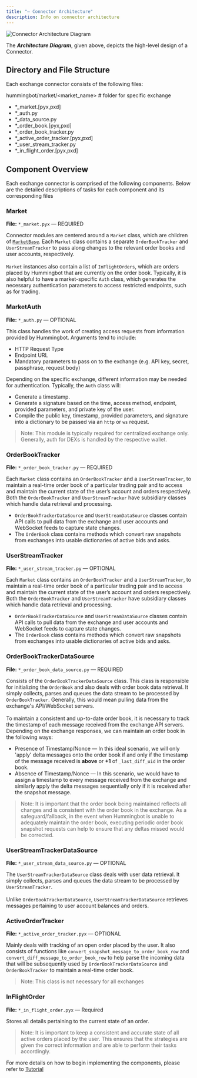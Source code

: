 ```yaml
---
title: "— Connector Architecture"
description: Info on connector architecture
---
```


![Connector Architecture Diagram](connector-architecture-diagram.svg)

The **_Architecture Diagram_**, given above, depicts the high-level design of a Connector.

## Directory and File Structure

Each exchange connector consists of the following files:

hummingbot/market/<market_name> # folder for specific exchange

- \*\_market.[pyx,pxd]
- \*\_auth.py
- \*\_data_source.py
- \*\_order_book.[pyx,pxd]
- \*\_order_book_tracker.py
- \*\_active_order_tracker.[pyx,pxd]
- \*\_user_stream_tracker.py
- \*\_in_flight_order.[pyx,pxd]

## Component Overview

Each exchange connector is comprised of the following components.
Below are the detailed descriptions of tasks for each component and its corresponding files

### Market

**File:** `*_market.pyx` — REQUIRED

Connector modules are centered around a `Market` class, which are children of [`MarketBase`](https://github.com/CoinAlpha/hummingbot/blob/master/hummingbot/market/market_base.pyx). Each `Market` class contains a separate `OrderBookTracker` and `UserStreamTracker` to pass along changes to the relevant order books and user accounts, respectively.<br/><br/>`Market` instances also contain a list of `InFlightOrders`, which are orders placed by Hummingbot that are currently on the order book. Typically, it is also helpful to have a market-specific `Auth` class, which generates the necessary authentication parameters to access restricted endpoints, such as for trading.

### MarketAuth

**File:** `*_auth.py` — OPTIONAL

This class handles the work of creating access requests from information provided by Hummingbot. Arguments tend to include:

- HTTP Request Type
- Endpoint URL
- Mandatory parameters to pass on to the exchange (e.g. API key, secret, passphrase, request body)

Depending on the specific exchange, different information may be needed for authentication. Typically, the `Auth` class will:

- Generate a timestamp.
- Generate a signature based on the time, access method, endpoint, provided parameters, and private key of the user.
- Compile the public key, timestamp, provided parameters, and signature into a dictionary to be passed via an `http` or `ws` request.

> Note: This module is typically required for centralized exchange only. Generally, auth for DEXs is handled by the respective wallet.

### OrderBookTracker

**File:** `*_order_book_tracker.py` — REQUIRED

Each `Market` class contains an `OrderBookTracker` and a `UserStreamTracker`, to maintain a real-time order book of a particular trading pair and to access and maintain the current state of the user’s account and orders respectively.<br/>Both the `OrderBookTracker` and `UserStreamTracker` have subsidiary classes which handle data retrieval and processing.

- `OrderBookTrackerDataSource` and `UserStreamDataSource` classes contain API calls to pull data from the exchange and user accounts and WebSocket feeds to capture state changes.
- The `OrderBook` class contains methods which convert raw snapshots from exchanges into usable dictionaries of active bids and asks.

### UserStreamTracker

**File:** `*_user_stream_tracker.py` — OPTIONAL

Each `Market` class contains an `OrderBookTracker` and a `UserStreamTracker`, to maintain a real-time order book of a particular trading pair and to access and maintain the current state of the user’s account and orders respectively.<br/>Both the `OrderBookTracker` and `UserStreamTracker` have subsidiary classes which handle data retrieval and processing.

- `OrderBookTrackerDataSource` and `UserStreamDataSource` classes contain API calls to pull data from the exchange and user accounts and WebSocket feeds to capture state changes.
- The `OrderBook` class contains methods which convert raw snapshots from exchanges into usable dictionaries of active bids and asks.

### OrderBookTrackerDataSource

**File:** `*_order_book_data_source.py` — REQUIRED

Consists of the `OrderBookTrackerDataSource` class. This class is responsible for initializing the `OrderBook` and also deals with order book data retrieval. It simply collects, parses and queues the data stream to be processed by `OrderBookTracker`. Generally, this would mean pulling data from the exchange's API/WebSocket servers.<br/><br/>
To maintain a consistent and up-to-date order book, it is necessary to track the timestamp of each message received from the exchange API servers. Depending on the exchange responses, we can maintain an order book in the following ways:

- Presence of Timestamp/Nonce — In this ideal scenario, we will only 'apply' delta messages onto the order book if and only if the timestamp of the message received is **above** or **+1** of `_last_diff_uid` in the order book.
- Absence of Timestamp/Nonce — In this scenario, we would have to assign a timestamp to every message received from the exchange and similarly apply the delta messages sequentially only if it is received after the snapshot message.

> Note: It is important that the order book being maintained reflects all changes and is consistent with the order book in the exchange. As a safeguard/fallback, in the event when Hummingbot is unable to adequately maintain the order book, executing periodic order book snapshot requests can help to ensure that any deltas missed would be corrected.

### UserStreamTrackerDataSource

**File:** `*_user_stream_data_source.py` — OPTIONAL

The `UserStreamTrackerDataSource` class deals with user data retrieval. It simply collects, parses and queues the data stream to be processed by `UserStreamTracker`.<br/><br/>Unlike `OrderBookTrackerDataSource`, `UserStreamTrackerDataSource` retrieves messages pertaining to user account balances and orders.

### ActiveOrderTracker

**File:** `*_active_order_tracker.pyx` — OPTIONAL

Mainly deals with tracking of an open order placed by the user. It also consists of functions like `convert_snapshot_message_to_order_book_row` and `convert_diff_message_to_order_book_row` to help parse the incoming data that will be subsequently used by `OrderBookTrackerDataSource` and `OrderBookTracker` to maintain a real-time order book.

> Note: This class is not necessary for all exchanges

### InFlightOrder

**File:** `*_in_flight_order.pyx` — Required

Stores all details pertaining to the current state of an order.

> Note: It is important to keep a consistent and accurate state of all active orders placed by the user. This ensures that the strategies are given the correct information and are able to perform their tasks accordingly.

For more details on how to begin implementing the components, please refer to [Tutorial](connectors/tutorial)
